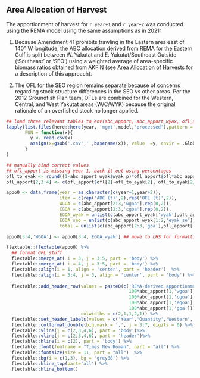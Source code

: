 \newpage

## Area Allocation of Harvest

The apportionment of harvest for `r year+1` and `r year+2` was conducted using the REMA model using the same assumptions as in 2021:

1. Because Amendment 41 prohibits trawling in the Eastern area east of 140° W longitude, the ABC allocation derived from REMA for the Eastern Gulf is split between W. Yakutat and E. Yakutat/Southeast Outside ('Southeast' or 'SEO') using a weighted average of area-specific biomass ratios obtained from AKFIN (see [Area Allocation of Harvests ](#apportionment) for a description of this approach).

2. The OFL for the SEO region remains separate because of concerns regarding stock structure differences in the SEO vs other areas. Per the 2012 Groundfish Plan team, OFLs are combined for the Western, Central, and West Yakutat areas (W/C/WYK) because the original rationale of an overfished stock no longer applied. 

```r
## load three relevant tables to env(abc_apport, abc_apport_wyax, ofl_apport)
lapply(list.files(here::here(year, 'mgmt',model,'processed'),pattern = '_apport',full.names = TRUE), 
       FUN = function(x){
         y <- read.csv(x) 
         assign(x=gsub('.csv','',basename(x)), value  =y, envir = .GlobalEnv);rm(y);rm(x)
       }
)

## manually bind correct values
## ofl_apport is missing year 1, back it out using percentages
ofl_to_eyak <- round((1-abc_apport_wyak$wyak_p)*ofl_apport$ofl*abc_apport[1,'egoa'])
ofl_apport[2,3:4] <- c(ofl_apport$ofl[2]-ofl_to_eyak[2], ofl_to_eyak[2])

appo0 <- data.frame(year = as.character(c(year+1,year+2)),
                    item = c(rep('ABC (t)',2),rep('OFL (t)',2)),
                    WGOA = c(abc_apport[2:3,'wgoa'],rep(0,2)),
                    CGOA = c(abc_apport[2:3,'cgoa'],rep(0,2)),
                    EGOA_wyak = unlist(c(abc_apport_wyak['wyak'],ofl_apport['ofl_wcgoa_wyak'])),
                    EGOA_seo = unlist(c(abc_apport_wyak[1:2,'eyak_se'],ofl_apport['ofl_eyak_se'])),
                    total = unlist(c(abc_apport[2:3,'goa'],ofl_apport['ofl']))) 

appo0[3:4,'WGOA'] <- appo0[3:4,'EGOA_wyak'] ## move to LHS for formatting

flextable::flextable(appo0) %>% 
  ## format OFL stuff
  flextable::merge_at( i = 3, j = 3:5, part = 'body') %>%
  flextable::merge_at( i = 4, j = 3:5, part = 'body') %>%
  flextable::align(i = 1, align = 'center', part = 'header')  %>%
  flextable::align(i = 3:4, j = 3, align = 'center', part = 'body') %>% 
  
  flextable::add_header_row(values = paste0(c('REMA-derived apportionment (%)', 
                                              100*abc_apport[1,'wgoa'],
                                              100*abc_apport[1,'cgoa'],
                                              100*abc_apport[1,'egoa'],
                                              100*abc_apport[1,'goa'])), 
                            colwidths = c(2,1,1,2,1)) %>%
  flextable::set_header_labels(values = c('Year','Quantity','Western','Central','W. Yakutat','E. Yakutat/SE','Total')) %>%
  flextable::colformat_double(big.mark = ',', j = 3:7, digits = 0) %>%
  flextable::vline(j = c(2,3,4,6), part = 'body')%>%
  flextable::vline(j = c(2,3,4,6), part = 'header')%>%
  flextable::hline(i = c(2), part = 'body') %>%
  flextable::font(fontname = "Times New Roman", part = "all") %>%
  flextable::fontsize(size = 11, part = "all")  %>%
  flextable::bg(i = c(1,3), bg = 'grey88') %>% 
  flextable::hline_top(part='all') %>% 
  flextable::hline_bottom()  

```

\newpage
